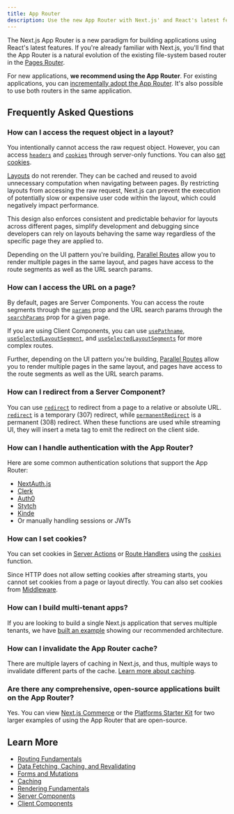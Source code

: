 ```yaml
---
title: App Router
description: Use the new App Router with Next.js' and React's latest features, including Layouts, Server Components, Suspense, and more.
---
```


The Next.js App Router is a new paradigm for building applications using React's latest features. If you're already familiar with Next.js, you'll find that the App Router is a natural evolution of the existing file-system based router in the [Pages Router](/docs/pages).

For new applications, **we recommend using the App Router**. For existing applications, you can [incrementally adopt the App Router](/docs/app/building-your-application/upgrading/app-router-migration). It's also possible to use both routers in the same application.

## Frequently Asked Questions

### How can I access the request object in a layout?

You intentionally cannot access the raw request object. However, you can access [`headers`](/docs/app/api-reference/functions/headers) and [`cookies`](/docs/app/api-reference/functions/cookies) through server-only functions. You can also [set cookies](#how-can-i-set-cookies).

[Layouts](/docs/app/building-your-application/routing/pages-and-layouts#layouts) do not rerender. They can be cached and reused to avoid unnecessary computation when navigating between pages. By restricting layouts from accessing the raw request, Next.js can prevent the execution of potentially slow or expensive user code within the layout, which could negatively impact performance.

This design also enforces consistent and predictable behavior for layouts across different pages, simplify development and debugging since developers can rely on layouts behaving the same way regardless of the specific page they are applied to.

Depending on the UI pattern you're building, [Parallel Routes](/docs/app/building-your-application/routing/parallel-routes) allow you to render multiple pages in the same layout, and pages have access to the route segments as well as the URL search params.

### How can I access the URL on a page?

By default, pages are Server Components. You can access the route segments through the [`params`](/docs/app/api-reference/file-conventions/page#params-optional) prop and the URL search params through the [`searchParams`](/docs/app/api-reference/file-conventions/page#searchparams-optional) prop for a given page.

If you are using Client Components, you can use [`usePathname`](/docs/app/api-reference/functions/use-pathname), [`useSelectedLayoutSegment`](/docs/app/api-reference/functions/use-selected-layout-segment), and [`useSelectedLayoutSegments`](/docs/app/api-reference/functions/use-selected-layout-segments) for more complex routes.

Further, depending on the UI pattern you're building, [Parallel Routes](/docs/app/building-your-application/routing/parallel-routes) allow you to render multiple pages in the same layout, and pages have access to the route segments as well as the URL search params.

### How can I redirect from a Server Component?

You can use [`redirect`](/docs/app/api-reference/functions/redirect) to redirect from a page to a relative or absolute URL. [`redirect`](/docs/app/api-reference/functions/redirect) is a temporary (307) redirect, while [`permanentRedirect`](/docs/app/api-reference/functions/permanentRedirect) is a permanent (308) redirect. When these functions are used while streaming UI, they will insert a meta tag to emit the redirect on the client side.

### How can I handle authentication with the App Router?

Here are some common authentication solutions that support the App Router:

- [NextAuth.js](https://next-auth.js.org/configuration/nextjs#in-app-router)
- [Clerk](https://clerk.com/docs/quickstarts/nextjs)
- [Auth0](https://github.com/auth0/nextjs-auth0#app-router)
- [Stytch](https://stytch.com/docs/example-apps/frontend/nextjs)
- [Kinde](https://kinde.com/docs/developer-tools/nextjs-sdk/)
- Or manually handling sessions or JWTs

### How can I set cookies?

You can set cookies in [Server Actions](/docs/app/building-your-application/data-fetching/forms-and-mutations#setting-cookies) or [Route Handlers](/docs/app/building-your-application/routing/route-handlers) using the [`cookies`](/docs/app/api-reference/functions/cookies) function.

Since HTTP does not allow setting cookies after streaming starts, you cannot set cookies from a page or layout directly. You can also set cookies from [Middleware](/docs/app/building-your-application/routing/middleware#using-cookies).

### How can I build multi-tenant apps?

If you are looking to build a single Next.js application that serves multiple tenants, we have [built an example](https://vercel.com/templates/next.js/platforms-starter-kit) showing our recommended architecture.

### How can I invalidate the App Router cache?

There are multiple layers of caching in Next.js, and thus, multiple ways to invalidate different parts of the cache. [Learn more about caching](/docs/app/building-your-application/caching).

### Are there any comprehensive, open-source applications built on the App Router?

Yes. You can view [Next.js Commerce](https://vercel.com/templates/next.js/nextjs-commerce) or the [Platforms Starter Kit](https://vercel.com/templates/next.js/platforms-starter-kit) for two larger examples of using the App Router that are open-source.

## Learn More

- [Routing Fundamentals](/docs/app/building-your-application/routing)
- [Data Fetching, Caching, and Revalidating](/docs/app/building-your-application/data-fetching/fetching-caching-and-revalidating)
- [Forms and Mutations](/docs/app/building-your-application/data-fetching/forms-and-mutations)
- [Caching](/docs/app/building-your-application/caching)
- [Rendering Fundamentals](/docs/app/building-your-application/rendering)
- [Server Components](/docs/app/building-your-application/rendering/server-components)
- [Client Components](/docs/app/building-your-application/rendering/client-components)
